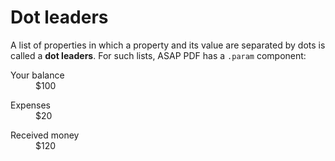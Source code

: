 
<Meta title='Components/Dot leaders' />


# Dot leaders

A list of properties in which a property and its value are separated by dots is called a **dot leaders**. For such
lists, ASAP PDF has a `.param` component:

<Canvas>
<div class="w-300">
	<dl class="param">
		<dt class="param__prop">Your balance</dt>
		<dd class="param__value">$100</dd>
	</dl>
	<dl class="param">
		<dt class="param__prop">Expenses</dt>
		<dd class="param__value">$20</dd>
	</dl>
	<dl class="param">
		<dt class="param__prop">Received money</dt>
		<dd class="param__value">$120</dd>
	</dl>
</div>
</Canvas>
